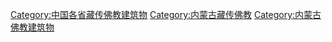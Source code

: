 [[Category:中国各省藏传佛教建筑物|Category:中国各省藏传佛教建筑物]]
[[Category:内蒙古藏传佛教|Category:内蒙古藏传佛教]]
[[Category:内蒙古佛教建筑物|Category:内蒙古佛教建筑物]]